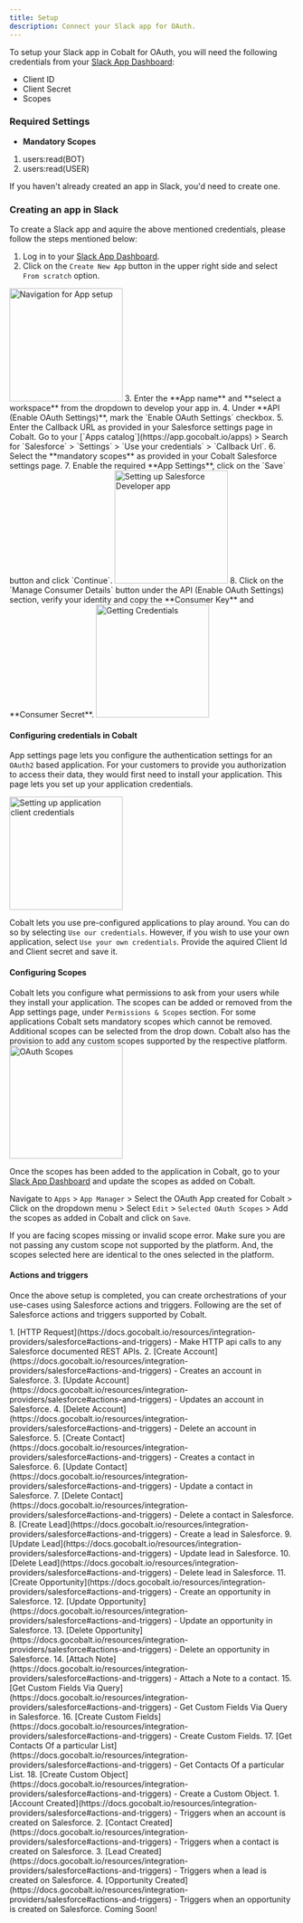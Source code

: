 ```yaml
---
title: Setup
description: Connect your Slack app for OAuth.
---
```

To setup your Slack app in Cobalt for OAuth, you will need the following credentials from your [Slack App Dashboard](https://api.slack.com/apps):
- Client ID
- Client Secret
- Scopes

### Required Settings

* **Mandatory Scopes** 
1. users:read(BOT)
2. users:read(USER)

<Info>If you haven't already created an app in Slack, you'd need to create one.</Info>

### Creating an app in Slack

To create a Slack app and aquire the above mentioned credentials, please follow the steps mentioned below:

1. Log in to your [Slack App Dashboard](https://api.slack.com/apps).
2. Click on the `Create New App` button in the upper right side and select `From scratch` option.
<img height="200" src="/images/Slack/Slack_navigation.png" alt="Navigation for App setup"/>
3. Enter the **App name** and **select a workspace** from the dropdown to develop your app in.
4. Under **API (Enable OAuth Settings)**, mark the `Enable OAuth Settings` checkbox.
5. Enter the Callback URL as provided in your Salesforce settings page in Cobalt. Go to your [`Apps catalog`](https://app.gocobalt.io/apps) > Search for `Salesforce` > `Settings` > `Use your credentials` > `Callback Url`.
6. Select the **mandatory scopes** as provided in your Cobalt Salesforce settings page.
7. Enable the required **App Settings**, click on the `Save` button and click `Continue`.
<img height="200" src="/images/Salesforce/Salesforce_config.png" alt="Setting up Salesforce Developer app"/>
8. Click on the `Manage Consumer Details` button under the API (Enable OAuth Settings) section, verify your identity and copy the **Consumer Key** and **Consumer Secret**.
<img height="200" src="/images/Salesforce/Salesforce_credentials.png" alt="Getting Credentials"/>

#### Configuring credentials in Cobalt
App settings page lets you configure the authentication settings for an `OAuth2` based application. For your customers to provide you authorization to access their data,
they would first need to install your application. This page lets you set up your application credentials.

<img height="200" src="/images/Salesforce/Salesforce_cobalt.png" alt="Setting up application client credentials"/>

Cobalt lets you use pre-configured applications to play around. You can do so by selecting `Use our credentials`. However, if you wish to use your own application,
select `Use your own credentials`. Provide the aquired Client Id and Client secret and save it.

#### Configuring Scopes
Cobalt lets you configure what permissions to ask from your users while they install your application. The scopes can be added or removed from the App settings page, under `Permissions & Scopes`
section. For some applications Cobalt sets mandatory scopes which cannot be removed. Additional scopes can be selected from the drop down. Cobalt also has the provision to add any 
custom scopes supported by the respective platform.
<img height="200" src="/images/Salesforce/Salesforce_scopes.png" alt="OAuth Scopes"/>

Once the scopes has been added to the application in Cobalt, go to your [Slack App Dashboard](https://api.slack.com/apps) and update the scopes as added on Cobalt.

Navigate to  `Apps` > `App Manager` > Select the OAuth App created for Cobalt > Click on the dropdown menu > Select  `Edit` > `Selected OAuth Scopes` > Add the scopes as added in Cobalt and click on `Save`.

<Warning>
If you are facing scopes missing or invalid scope error. Make sure you are not passing any custom scope not supported by the platform. And, the scopes selected here are
identical to the ones selected in the platform.
</Warning>

#### Actions and triggers
Once the above setup is completed, you can create orchestrations of your use-cases using Salesforce actions and triggers. Following are the set of Salesforce actions and triggers
supported by Cobalt.

<Tabs>
  <Tab title="Actions">
     1. [HTTP Request](https://docs.gocobalt.io/resources/integration-providers/salesforce#actions-and-triggers) - Make HTTP api calls to any Salesforce documented REST APIs.
     2. [Create Account](https://docs.gocobalt.io/resources/integration-providers/salesforce#actions-and-triggers) - Creates an account in Salesforce.
     3. [Update Account](https://docs.gocobalt.io/resources/integration-providers/salesforce#actions-and-triggers) - Updates an account in Salesforce.
     4. [Delete Account](https://docs.gocobalt.io/resources/integration-providers/salesforce#actions-and-triggers) - Delete an account in Salesforce.
     5. [Create Contact](https://docs.gocobalt.io/resources/integration-providers/salesforce#actions-and-triggers) - Creates a contact in Salesforce.
     6. [Update Contact](https://docs.gocobalt.io/resources/integration-providers/salesforce#actions-and-triggers) - Update a contact in Salesforce.
     7. [Delete Contact](https://docs.gocobalt.io/resources/integration-providers/salesforce#actions-and-triggers) - Delete a contact in Salesforce.
     8. [Create Lead](https://docs.gocobalt.io/resources/integration-providers/salesforce#actions-and-triggers) - Create a lead in Salesforce.
     9. [Update Lead](https://docs.gocobalt.io/resources/integration-providers/salesforce#actions-and-triggers) - Update lead in Salesforce.
     10. [Delete Lead](https://docs.gocobalt.io/resources/integration-providers/salesforce#actions-and-triggers) - Delete lead in Salesforce.
     11. [Create Opportunity](https://docs.gocobalt.io/resources/integration-providers/salesforce#actions-and-triggers) - Create an opportunity in Salesforce.
     12. [Update Opportunity](https://docs.gocobalt.io/resources/integration-providers/salesforce#actions-and-triggers) - Update an opportunity in Salesforce.
     13. [Delete Opportunity](https://docs.gocobalt.io/resources/integration-providers/salesforce#actions-and-triggers) - Delete an opportunity in Salesforce.
     14. [Attach Note](https://docs.gocobalt.io/resources/integration-providers/salesforce#actions-and-triggers) - Attach a Note to a contact.
     15. [Get Custom Fields Via Query](https://docs.gocobalt.io/resources/integration-providers/salesforce#actions-and-triggers) - Get Custom Fields Via Query in Salesforce.
     16. [Create Custom Fields](https://docs.gocobalt.io/resources/integration-providers/salesforce#actions-and-triggers) - Create Custom Fields.
     17. [Get Contacts Of a particular List](https://docs.gocobalt.io/resources/integration-providers/salesforce#actions-and-triggers) - Get Contacts Of a particular List.
     18. [Create Custom Object](https://docs.gocobalt.io/resources/integration-providers/salesforce#actions-and-triggers) - Create a Custom Object.
  </Tab>
  <Tab title="Triggers">
    1. [Account Created](https://docs.gocobalt.io/resources/integration-providers/salesforce#actions-and-triggers) - Triggers when an account is created on Salesforce.
    2. [Contact Created](https://docs.gocobalt.io/resources/integration-providers/salesforce#actions-and-triggers) - Triggers when a contact is created on Salesforce.
    3. [Lead Created](https://docs.gocobalt.io/resources/integration-providers/salesforce#actions-and-triggers) - Triggers when a lead is created on Salesforce.
    4. [Opportunity Created](https://docs.gocobalt.io/resources/integration-providers/salesforce#actions-and-triggers) - Triggers when an opportunity is created on Salesforce.
  </Tab>
</Tabs>
<Info>
 Coming Soon!
</Info>